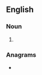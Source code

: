 ==English==

===Noun===
{{head|en|noun form}}

# {{plural of|gazer|lang=en}}

===Anagrams===
* {{anagrams|en|a=aegrsz|Zagers|grazes}}